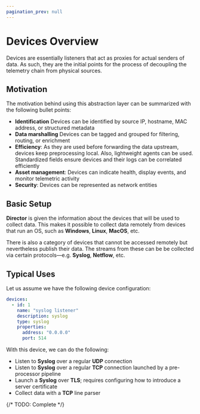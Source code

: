 ```yaml
---
pagination_prev: null
---
```


# Devices Overview

Devices are essentially listeners that act as proxies for actual senders of data. As such, they are the initial points for the process of decoupling the telemetry chain from physical sources.

## Motivation

The motivation behind using this abstraction layer can be summarized with the following bullet points:

* **Identification** Devices can be identified by source IP, hostname, MAC address, or structured metadata
* **Data marshalling** Devices can be tagged and grouped for filtering, routing, or enrichment
* **Efficiency**: As they are used before forwarding the data upstream, devices keep preprocessing local. Also, lightweight agents can be used. Standardized fields ensure devices and their logs can be correlated efficiently
* **Asset management**: Devices can indicate health, display events, and monitor telemetric activity
* **Security**: Devices can be represented as network entities

## Basic Setup

**Director** is given the information about the devices that will be used to collect data. This makes it possible to collect data remotely from devices that run an OS, such as **Windows**, **Linux**, **MacOS**, etc.

There is also a category of devices that cannot be accessed remotely but nevertheless publish their data. The streams from these can be be collected via certain protocols&mdash;e.g. **Syslog**, **Netflow**, etc.

## Typical Uses

Let us assume we have the following device configuration:

```yaml
devices:
  - id: 1
    name: "syslog listener"
    description: syslog
    type: syslog
    properties:
      address: "0.0.0.0"
      port: 514
```

With this device, we can do the following:

* Listen to **Syslog** over a regular **UDP** connection
* Listen to **Syslog** over a regular **TCP** connection launched by a pre-processor pipeline
* Launch a **Syslog** over **TLS**; requires configuring how to introduce a server certificate
* Collect data with a **TCP** line parser

{/* TODO: Complete */}